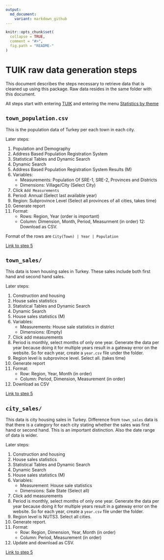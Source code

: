 ```yaml
---
output: 
  md_document:
    variant: markdown_github
---
```


<!-- README.md is generated from README.Rmd. Please edit that file -->

```r
knitr::opts_chunk$set(
  collapse = TRUE,
  comment = "#>",
  fig.path = "README-"
)
```

# TUIK raw data generation steps

This document describes the steps necessary to retrieve data that is cleaned
up using this package. Raw data resides in the same folder with this document.

All steps start with entering [TUIK](http://www.turkstat.gov.tr/) and entering
the menu [Statistics by theme](http://www.turkstat.gov.tr/UstMenu.do?metod=kategorist)

## `town_population.csv`

This is the population data of Turkey per each town in each city.

Later steps:

1. Population and Demography 
2. Address Based Population Registration System
3. Statistical Tables and Dynamic Search
4. Dynamic Search
5. Address Based Population Registration System Results (M)
6. Variables:
    * Measurements: Population Of SRE-1, SRE-2, Provinces and Districts
    * Dimensions: Village/City (Select City)
7. Click `Add Measurements`
8. Period: Annual (Select last available year)
9. Region: Subprovince Level (Select all provinces of all cities, takes time)
10. Generate report
11. Format:
    * Rows: Region, Year (order is important)
    * Column: Dimension, Month, Period, Measurment (in order)
12: Download as CSV.

Format of the rows are `City(Town) | Year | Population`

[Link to step 5](https://biruni.tuik.gov.tr/medas/?kn=73&locale=en)


## `town_sales/`

This data is town housing sales in Turkey. These sales include both
first hand and second hand sales.

Later steps:

1. Construction and housing
2. House sales statistics
3. Statistical Tables and Dynamic Search
4. Dynamic Search
5. House sales statistics (M)
6. Variables:
    * Measurements: House sale statistics in district
    * Dimensions: (Empty)
7. Click add measurements
8. Period is monthly, select months of only one year. Generate the data per 
year because doing it for multiple years result in a gateway error on the
website. So for each year, create a `year.csv` file under the folder.
9. Region level is subprovince level. Select all. (takes time)
10. Generate report
11. Format:
    * Row: Region, Year, Month (in order)
    * Column: Period, Dimension, Measurement (in order)
12. Download as CSV

[Link to step 5](https://biruni.tuik.gov.tr/medas/?kn=73&locale=en)


## `city_sales/`

This data is city housing sales in Turkey. Difference from `town_sales` data
is that there is a category for each city stating whether the sales was
first hand or second hand. This is an important distinction. Also the date
range of data is wider. 

Later steps:

1. Construction and housing
2. House sales statistics
3. Statistical Tables and Dynamic Search
4. Dynamic Search
5. House sales statistics (M)
6. Variables:
    * Measurement: House sale statistics
    * Dimensions: Sale State (Select all)
7. Click add measurements
8. Period is monthly, select months of only one year. Generate the data per 
year because doing it for multiple years result in a gateway error on the
website. So for each year, create a `year.csv` file under the folder.
9. Region level is NUTS3. Select all cities.
10. Generate report.
11. Format:
    * Row: Region, Dimension, Year, Month (in order)
    * Column: Period, Measurement (in order)
13. Update and download as CSV.

[Link to step 5](https://biruni.tuik.gov.tr/medas/?kn=73&locale=en)


